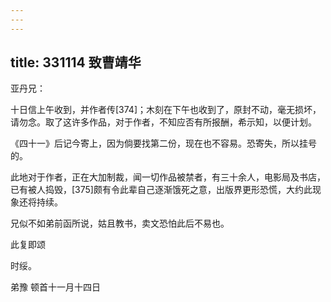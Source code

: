 ```yaml
---
---
---
```

title: 331114 致曹靖华
---




亚丹兄：

十日信上午收到，并作者传[374]；木刻在下午也收到了，原封不动，毫无损坏，请勿念。取了这许多作品，对于作者，不知应否有所报酬，希示知，以便计划。

《四十一》后记今寄上，因为倘要找第二份，现在也不容易。恐寄失，所以挂号的。

此地对于作者，正在大加制裁，闻一切作品被禁者，有三十余人，电影局及书店，已有被人捣毁，[375]颇有令此辈自己逐渐饿死之意，出版界更形恐慌，大约此现象还将持续。

兄似不如弟前函所说，姑且教书，卖文恐怕此后不易也。

此复即颂

时绥。

弟豫 顿首十一月十四日
